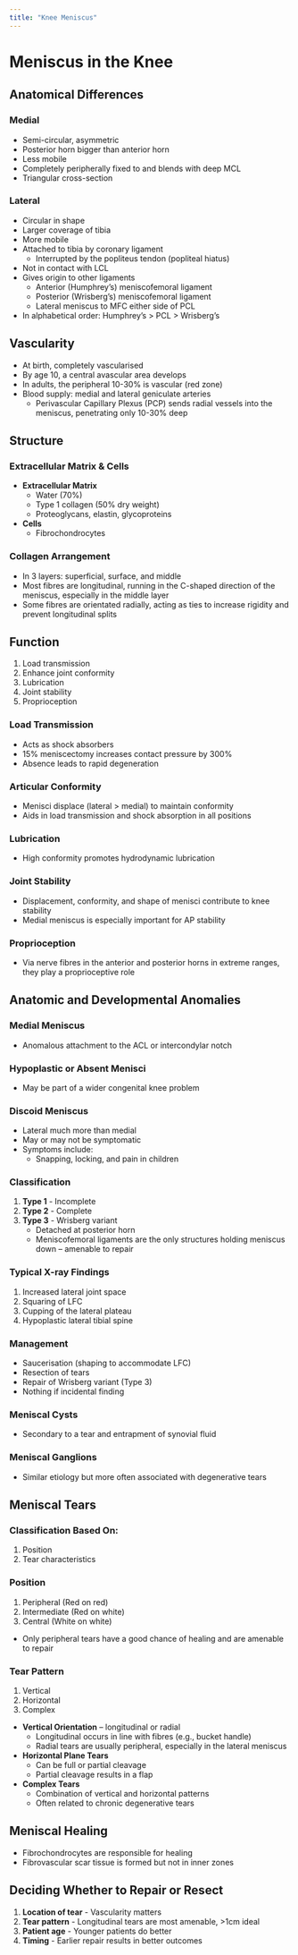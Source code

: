 ```yaml
---
title: "Knee Meniscus"
---
```


# Meniscus in the Knee

## Anatomical Differences

### Medial

-   Semi-circular, asymmetric
-   Posterior horn bigger than anterior horn
-   Less mobile
-   Completely peripherally fixed to and blends with deep MCL
-   Triangular cross-section

### Lateral

-   Circular in shape
-   Larger coverage of tibia
-   More mobile
-   Attached to tibia by coronary ligament
    -   Interrupted by the popliteus tendon (popliteal hiatus)
-   Not in contact with LCL
-   Gives origin to other ligaments
    -   Anterior (Humphrey’s) meniscofemoral ligament
    -   Posterior (Wrisberg’s) meniscofemoral ligament
    -   Lateral meniscus to MFC either side of PCL
-   In alphabetical order: Humphrey’s \> PCL \> Wrisberg’s

## Vascularity

-   At birth, completely vascularised
-   By age 10, a central avascular area develops
-   In adults, the peripheral 10-30% is vascular (red zone)
-   Blood supply: medial and lateral geniculate arteries
    -   Perivascular Capillary Plexus (PCP) sends radial vessels into the meniscus, penetrating only 10-30% deep

## Structure

### Extracellular Matrix & Cells

-   **Extracellular Matrix**
    -   Water (70%)
    -   Type 1 collagen (50% dry weight)
    -   Proteoglycans, elastin, glycoproteins
-   **Cells**
    -   Fibrochondrocytes

### Collagen Arrangement

-   In 3 layers: superficial, surface, and middle
-   Most fibres are longitudinal, running in the C-shaped direction of the meniscus, especially in the middle layer
-   Some fibres are orientated radially, acting as ties to increase rigidity and prevent longitudinal splits

## Function

1.  Load transmission
2.  Enhance joint conformity
3.  Lubrication
4.  Joint stability
5.  Proprioception

### Load Transmission

-   Acts as shock absorbers
-   15% meniscectomy increases contact pressure by 300%
-   Absence leads to rapid degeneration

### Articular Conformity

-   Menisci displace (lateral \> medial) to maintain conformity
-   Aids in load transmission and shock absorption in all positions

### Lubrication

-   High conformity promotes hydrodynamic lubrication

### Joint Stability

-   Displacement, conformity, and shape of menisci contribute to knee stability
-   Medial meniscus is especially important for AP stability

### Proprioception

-   Via nerve fibres in the anterior and posterior horns in extreme ranges, they play a proprioceptive role

## Anatomic and Developmental Anomalies

### Medial Meniscus

-   Anomalous attachment to the ACL or intercondylar notch

### Hypoplastic or Absent Menisci

-   May be part of a wider congenital knee problem

### Discoid Meniscus

-   Lateral much more than medial
-   May or may not be symptomatic
-   Symptoms include:
    -   Snapping, locking, and pain in children

### Classification

1.  **Type 1** - Incomplete
2.  **Type 2** - Complete
3.  **Type 3** - Wrisberg variant
    -   Detached at posterior horn
    -   Meniscofemoral ligaments are the only structures holding meniscus down – amenable to repair

### Typical X-ray Findings

1.  Increased lateral joint space
2.  Squaring of LFC
3.  Cupping of the lateral plateau
4.  Hypoplastic lateral tibial spine

### Management

-   Saucerisation (shaping to accommodate LFC)
-   Resection of tears
-   Repair of Wrisberg variant (Type 3)
-   Nothing if incidental finding

### Meniscal Cysts

-   Secondary to a tear and entrapment of synovial fluid

### Meniscal Ganglions

-   Similar etiology but more often associated with degenerative tears

## Meniscal Tears

### Classification Based On:

1.  Position
2.  Tear characteristics

### Position

1.  Peripheral (Red on red)
2.  Intermediate (Red on white)
3.  Central (White on white)

-   Only peripheral tears have a good chance of healing and are amenable to repair

### Tear Pattern

1.  Vertical
2.  Horizontal
3.  Complex

-   **Vertical Orientation** – longitudinal or radial
    -   Longitudinal occurs in line with fibres (e.g., bucket handle)
    -   Radial tears are usually peripheral, especially in the lateral meniscus
-   **Horizontal Plane Tears**
    -   Can be full or partial cleavage
    -   Partial cleavage results in a flap
-   **Complex Tears**
    -   Combination of vertical and horizontal patterns
    -   Often related to chronic degenerative tears

## Meniscal Healing

-   Fibrochondrocytes are responsible for healing
-   Fibrovascular scar tissue is formed but not in inner zones

## Deciding Whether to Repair or Resect

1.  **Location of tear** - Vascularity matters
2.  **Tear pattern** - Longitudinal tears are most amenable, \>1cm ideal
3.  **Patient age** - Younger patients do better
4.  **Timing** - Earlier repair results in better outcomes
